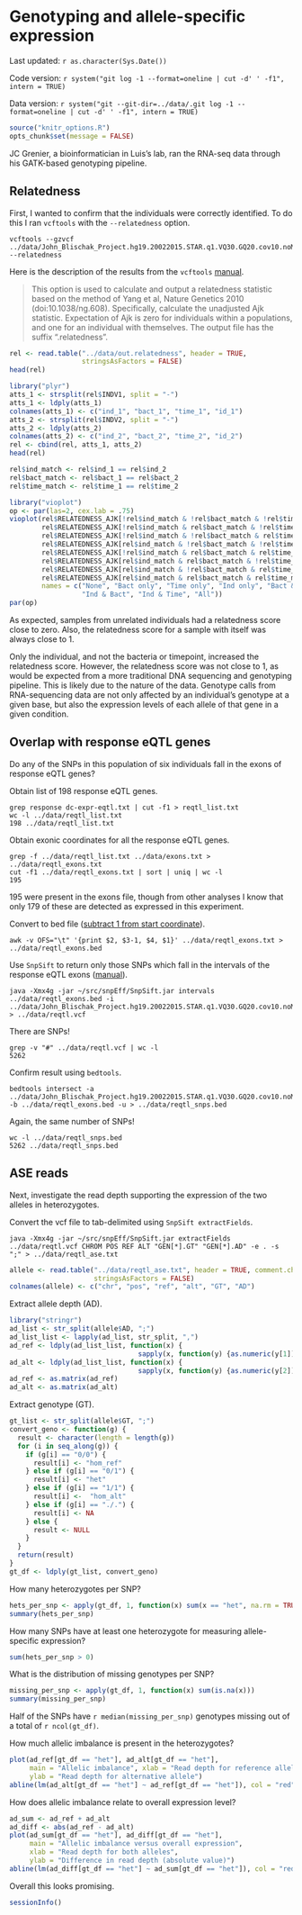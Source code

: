 Genotyping and allele-specific expression
========================================================

Last updated: `r as.character(Sys.Date())`

Code version: `r system("git log -1 --format=oneline | cut -d' ' -f1", intern = TRUE)`

Data version: `r system("git --git-dir=../data/.git log -1 --format=oneline | cut -d' ' -f1", intern = TRUE)`

```r
source("knitr_options.R")
opts_chunk$set(message = FALSE)
```

JC Grenier, a bioinformatician in Luis's lab, ran the RNA-seq data through his GATK-based genotyping pipeline.

## Relatedness

First, I wanted to confirm that the individuals were correctly identified.
To do this I ran `vcftools` with the `--relatedness` option.

```
vcftools --gzvcf ../data/John_Blischak_Project.hg19.20022015.STAR.q1.VQ30.GQ20.cov10.noMiss1.noMAF0.vcf.gz --relatedness
```

Here is the description of the results from the `vcftools` [manual][man].

> This option is used to calculate and output a relatedness statistic based on the method of Yang et al, Nature Genetics 2010 (doi:10.1038/ng.608). Specifically, calculate the unadjusted Ajk statistic. Expectation of Ajk is zero for individuals within a populations, and one for an individual with themselves. The output file has the suffix ".relatedness".

[man]: http://vcftools.sourceforge.net/man_latest.html

```r
rel <- read.table("../data/out.relatedness", header = TRUE,
                  stringsAsFactors = FALSE)
head(rel)
```

```r
library("plyr")
atts_1 <- strsplit(rel$INDV1, split = "-")
atts_1 <- ldply(atts_1)
colnames(atts_1) <- c("ind_1", "bact_1", "time_1", "id_1")
atts_2 <- strsplit(rel$INDV2, split = "-")
atts_2 <- ldply(atts_2)
colnames(atts_2) <- c("ind_2", "bact_2", "time_2", "id_2")
rel <- cbind(rel, atts_1, atts_2)
head(rel)
```

```r
rel$ind_match <- rel$ind_1 == rel$ind_2
rel$bact_match <- rel$bact_1 == rel$bact_2
rel$time_match <- rel$time_1 == rel$time_2
```

```r
library("vioplot")
op <- par(las=2, cex.lab = .75)
vioplot(rel$RELATEDNESS_AJK[!rel$ind_match & !rel$bact_match & !rel$time_match],
        rel$RELATEDNESS_AJK[!rel$ind_match & rel$bact_match & !rel$time_match],
        rel$RELATEDNESS_AJK[!rel$ind_match & !rel$bact_match & rel$time_match],
        rel$RELATEDNESS_AJK[rel$ind_match & !rel$bact_match & !rel$time_match],
        rel$RELATEDNESS_AJK[!rel$ind_match & rel$bact_match & rel$time_match],
        rel$RELATEDNESS_AJK[rel$ind_match & rel$bact_match & !rel$time_match],
        rel$RELATEDNESS_AJK[rel$ind_match & !rel$bact_match & rel$time_match],
        rel$RELATEDNESS_AJK[rel$ind_match & rel$bact_match & rel$time_match],
        names = c("None", "Bact only", "Time only", "Ind only", "Bact & Time",
                  "Ind & Bact", "Ind & Time", "All"))
par(op)
```

As expected, samples from unrelated individuals had a relatedness score close to zero.
Also, the relatedness score for a sample with itself was always close to 1.

Only the individual, and not the bacteria or timepoint, increased the relatedness score.
However, the relatedness score was not close to 1, as would be expected from a more traditional DNA sequencing and genotyping pipeline.
This is likely due to the nature of the data.
Genotype calls from RNA-sequencing data are not only affected by an individual's genotype at a given base, but also the expression levels of each allele of that gene in a given condition.

## Overlap with response eQTL genes

Do any of the SNPs in this population of six individuals fall in the exons of response eQTL genes?

Obtain list of 198 response eQTL genes.

```
grep response dc-expr-eqtl.txt | cut -f1 > reqtl_list.txt
wc -l ../data/reqtl_list.txt 
198 ../data/reqtl_list.txt
```

Obtain exonic coordinates for all the response eQTL genes.

```
grep -f ../data/reqtl_list.txt ../data/exons.txt > ../data/reqtl_exons.txt
cut -f1 ../data/reqtl_exons.txt | sort | uniq | wc -l
195
```

195 were present in the exons file, though from other analyses I know that only 179 of these are detected as expressed in this experiment.

Convert to bed file ([subtract 1 from start coordinate][biostars]).

[biostars]: https://www.biostars.org/p/84686/

```
awk -v OFS="\t" '{print $2, $3-1, $4, $1}' ../data/reqtl_exons.txt > ../data/reqtl_exons.bed
```

Use `SnpSift` to return only those SNPs which fall in the intervals of the response eQTL exons ([manual][snpsift-man]).

[snpsift-man]: http://snpeff.sourceforge.net/SnpSift.html#Intervals

```
java -Xmx4g -jar ~/src/snpEff/SnpSift.jar intervals ../data/reqtl_exons.bed -i ../data/John_Blischak_Project.hg19.20022015.STAR.q1.VQ30.GQ20.cov10.noMiss1.noMAF0.vcf.gz > ../data/reqtl.vcf
```

There are SNPs!

```
grep -v "#" ../data/reqtl.vcf | wc -l
5262
```

Confirm result using `bedtools`.

```
bedtools intersect -a ../data/John_Blischak_Project.hg19.20022015.STAR.q1.VQ30.GQ20.cov10.noMiss1.noMAF0.vcf.gz -b ../data/reqtl_exons.bed -u > ../data/reqtl_snps.bed
```

Again, the same number of SNPs!

```
wc -l ../data/reqtl_snps.bed
5262 ../data/reqtl_snps.bed
```

## ASE reads

Next, investigate the read depth supporting the expression of the two alleles in heterozygotes.

Convert the vcf file to tab-delimited using `SnpSift extractFields`.

```
java -Xmx4g -jar ~/src/snpEff/SnpSift.jar extractFields ../data/reqtl.vcf CHROM POS REF ALT "GEN[*].GT" "GEN[*].AD" -e . -s ";" > ../data/reqtl_ase.txt
```

```r
allele <- read.table("../data/reqtl_ase.txt", header = TRUE, comment.char = "",
                     stringsAsFactors = FALSE)
colnames(allele) <- c("chr", "pos", "ref", "alt", "GT", "AD")
```

Extract allele depth (AD).

```r
library("stringr")
ad_list <- str_split(allele$AD, ";")
ad_list_list <- lapply(ad_list, str_split, ",")
ad_ref <- ldply(ad_list_list, function(x) {
                                sapply(x, function(y) {as.numeric(y[1])})})
ad_alt <- ldply(ad_list_list, function(x) {
                                sapply(x, function(y) {as.numeric(y[2])})})
ad_ref <- as.matrix(ad_ref)
ad_alt <- as.matrix(ad_alt)
```

Extract genotype (GT).

```r
gt_list <- str_split(allele$GT, ";")
convert_geno <- function(g) {
  result <- character(length = length(g))
  for (i in seq_along(g)) {
    if (g[i] == "0/0") {
      result[i] <- "hom_ref"
    } else if (g[i] == "0/1") {
      result[i] <- "het"
    } else if (g[i] == "1/1") {
      result[i] <-  "hom_alt"
    } else if (g[i] == "./.") {
      result[i] <- NA
    } else {
      result <- NULL
    }
  }
  return(result)
}
gt_df <- ldply(gt_list, convert_geno)
```

How many heterozygotes per SNP?

```r
hets_per_snp <- apply(gt_df, 1, function(x) sum(x == "het", na.rm = TRUE))
summary(hets_per_snp)
```

How many SNPs have at least one heterozygote for measuring allele-specific expression?

```r
sum(hets_per_snp > 0)
```

What is the distribution of missing genotypes per SNP?

```r
missing_per_snp <- apply(gt_df, 1, function(x) sum(is.na(x)))
summary(missing_per_snp)
```

Half of the SNPs have `r median(missing_per_snp)` genotypes missing out of a total of `r ncol(gt_df)`.

How much allelic imbalance is present in the heterozygotes?

```r
plot(ad_ref[gt_df == "het"], ad_alt[gt_df == "het"],
     main = "Allelic imbalance", xlab = "Read depth for reference allele",
     ylab = "Read depth for alternative allele")
abline(lm(ad_alt[gt_df == "het"] ~ ad_ref[gt_df == "het"]), col = "red")
```

How does allelic imbalance relate to overall expression level?

```r
ad_sum <- ad_ref + ad_alt
ad_diff <- abs(ad_ref - ad_alt)
plot(ad_sum[gt_df == "het"], ad_diff[gt_df == "het"],
     main = "Allelic imbalance versus overall expression",
     xlab = "Read depth for both alleles",
     ylab = "Difference in read depth (absolute value)")
abline(lm(ad_diff[gt_df == "het"] ~ ad_sum[gt_df == "het"]), col = "red")
```

Overall this looks promising.

```r
sessionInfo()
```
